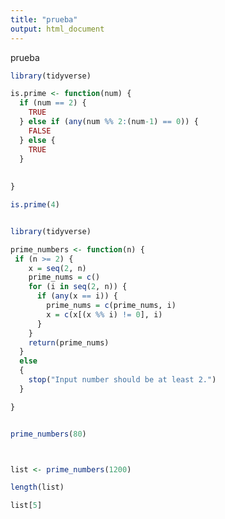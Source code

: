```yaml
---
title: "prueba"
output: html_document
---
```


prueba 

```r
library(tidyverse)
```


```r
is.prime <- function(num) {
  if (num == 2) {
    TRUE
  } else if (any(num %% 2:(num-1) == 0)) {
    FALSE
  } else { 
    TRUE
  }
  
  
}

is.prime(4)


library(tidyverse)

prime_numbers <- function(n) {
 if (n >= 2) {
    x = seq(2, n)
    prime_nums = c()
    for (i in seq(2, n)) {
      if (any(x == i)) {
        prime_nums = c(prime_nums, i)
        x = c(x[(x %% i) != 0], i)
      }
    }
    return(prime_nums)
  }
  else 
  {
    stop("Input number should be at least 2.")
  }

} 


prime_numbers(80)



list <- prime_numbers(1200)

length(list) 

list[5]

```

